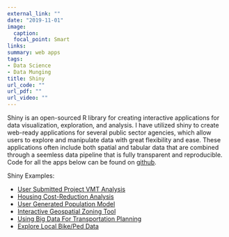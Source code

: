 ```yaml
---
external_link: ""
date: "2019-11-01"
image:
  caption: 
  focal_point: Smart
links:
summary: web apps
tags:
- Data Science
- Data Munging
title: Shiny
url_code: ""
url_pdf: ""
url_video: ""
---
```


Shiny is an open-sourced R library for creating interactive applications for data visualization, exploration, and analysis. I have utilized shiny to create web-ready applications for several public sector agencies, which allow users to explore and manipulate data with great flexibility and ease. These applications often include both spatial and tabular data that are combined through a seemless data pipeline that is fully transparent and reproducible. Code for all the apps below can be found on [github](https://github.com/rhaefer/shiny).

Shiny Examples:

- [User Submitted Project VMT Analysis](https://trpa.shinyapps.io/PIA_Tool/)
- [Housing Cost-Reduction Analysis](https://trpa.shinyapps.io/housing_cost_dashboard/)
- [User Generated Population Model](https://trpa.shinyapps.io/effective_population)
- [Interactive Geospatial Zoning Tool](https://trpa.shinyapps.io/use_dashboard)
- [Using Big Data For Transportation Planning](https://trpa.shinyapps.io/volumes_dashboard)
- [Explore Local Bike/Ped Data](https://trpa.shinyapps.io/bike_ped_dashboard)



